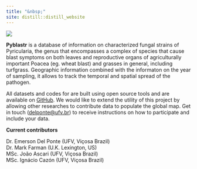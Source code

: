```yaml
---
title: "&nbsp;"
site: distill::distill_website
---
```


![](front-image.png)

**Pyblastr** is a database of information on characterized fungal strains of Pyricularia, the genus that encompasses a complex of species that cause blast symptoms on both leaves and reproductive organs of agriculturally important Poacea (eg. wheat blast) and grasses in general, including turfgrass. Geographic information combined with the informaton on the year of sampling, it allows to track the temporal and spatial spread of the pathogen.

All datasets and codes for are built using open source tools and are available on [GitHub](https://github.com/emdelponte/pyblastr). We would like to extend the utility of this project by allowing other researches to contribute data to populate the global map. Get in touch ([delponte\@ufv.br](mailto:delponte@ufv.br){.email}) to receive instructions on how to participate and include your data.

**Current contributors**

Dr. Emerson Del Ponte (UFV, Viçosa Brazil)\
Dr. Mark Farman (U.K. Lexington, US)\
MSc. João Ascari (UFV, Viçosa Brazil)\
MSc. Ignácio Cazón (UFV, Viçosa Brazil)
